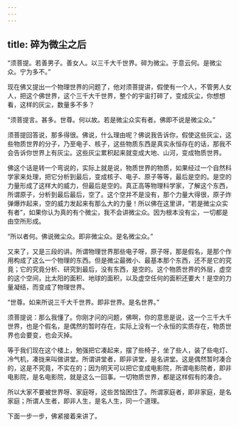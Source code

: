 ```yaml
---
---
---
```

title: 碎为微尘之后
---




“须菩提。若善男子。善女人。以三千大千世界。碎为微尘。于意云何。是微尘众。宁为多不。”

现在佛又提出一个物理世界的问题了，他对须菩提讲，假使有一个人，不管男人女人，把这个佛世界，这个三千大千世界，整个的宇宙打碎了，变成灰尘，你想想看，这样的灰尘，数量多不多？

“须菩提言。甚多。世尊。何以故。若是微尘众实有者。佛即不说是微尘众。”

须菩提回答说，那多得很。佛说，什么理由呢？佛说我告诉你，假使这些灰尘，这些物质世界的分子，乃至电子、核子，这些物质东西是真实永恒存在的话，那我不会告诉你世界上有灰尘。这些灰尘累积起来就变成大地、山河，变成物质世界。

佛这个话是转一个弯说的，实际上就是说，物质世界的物质，如果经过一个自然科学家来处理，把它分析到最后，变成核子、电子、原子等等，最后是空的。是空的力量形成了这样大的威力，但最后是空的。真正高等物理科学家，了解这个东西，所谓原子，分析到最后最后，空了。这个空并不是没有，那个力量大得很，原子炸弹爆炸起来，空的威力发起来有那么大的力量！所以佛在这里讲，“若是微尘众实有者”，如果你认为真的有个微尘，我不会讲微尘众。因为根本没有尘，一切都是由空所形成。

“所以者何。佛说微尘众。即非微尘众。是名微尘众。”

又来了，又是三段的讲。所谓物理世界那些电子呀，原子呀，那是假名，是那个作用构成了这么一个物理的东西。但是微尘最微小、最基本那个东西，还不是它的究竟；它的究竟分析、研究到最后，没有东西，是空的。这个物质世界的外层，虚空的这个空间，比太阳的面积、地球的面积，以及虚空任何的面积还要大！是空的力量凝结，而变成了物理世界。

“世尊。如来所说三千大千世界。即非世界。是名世界。”

须菩提说：那么我懂了。你刚才问的问题，佛啊，你的意思是说，这一个三千大千世界，也是个假名，是偶然的暂时存在，实际上没有一个永恒的实质存在，物质世界也会要变，也会灭掉。

等于我们现在这个楼上，勉强把它凑起来，摆了些椅子，坐了些人，装了些电灯、冷气机，凑拢来叫做讲堂。所谓讲堂者，即非讲堂，是名讲堂。这是偶然暂时凑合的，这是不究竟，不实在的；因为明天可以把它变成电影院，所谓电影院者，即非电影院，是名电影院，就是这么一回事。一切物质世界，都是这样假有的凑合。

所以大家不要被世界呀、家庭呀，这些苦恼困住了。所谓家庭者，即非家庭，是名家庭；所谓人生者，即非人生，是名人生，同一个道理。

下面一步一步，佛紧接着来讲了。